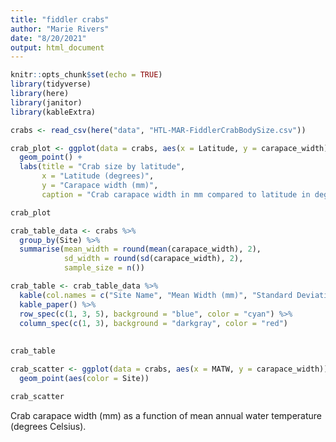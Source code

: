 ```yaml
---
title: "fiddler crabs"
author: "Marie Rivers"
date: "8/20/2021"
output: html_document
---
```


```r
knitr::opts_chunk$set(echo = TRUE)
library(tidyverse)
library(here)
library(janitor)
library(kableExtra)
```

```r
crabs <- read_csv(here("data", "HTL-MAR-FiddlerCrabBodySize.csv"))
```


```r
crab_plot <- ggplot(data = crabs, aes(x = Latitude, y = carapace_width)) +
  geom_point() +
  labs(title = "Crab size by latitude",
       x = "Latitude (degrees)",
       y = "Carapace width (mm)",
       caption = "Crab carapace width in mm compared to latitude in degrees")

crab_plot
```

```r
crab_table_data <- crabs %>% 
  group_by(Site) %>% 
  summarise(mean_width = round(mean(carapace_width), 2),
            sd_width = round(sd(carapace_width), 2),
            sample_size = n())

crab_table <- crab_table_data %>% 
  kable(col.names = c("Site Name", "Mean Width (mm)", "Standard Deviation of Width (mm)", "Sample Size"), align = "c") %>% 
  kable_paper() %>% 
  row_spec(c(1, 3, 5), background = "blue", color = "cyan") %>% 
  column_spec(c(1, 3), background = "darkgray", color = "red") 
  
  
crab_table
```

```r
crab_scatter <- ggplot(data = crabs, aes(x = MATW, y = carapace_width)) +
  geom_point(aes(color = Site))

crab_scatter
```

Crab carapace width (mm) as a function of mean annual water temperature (degrees Celsius).

